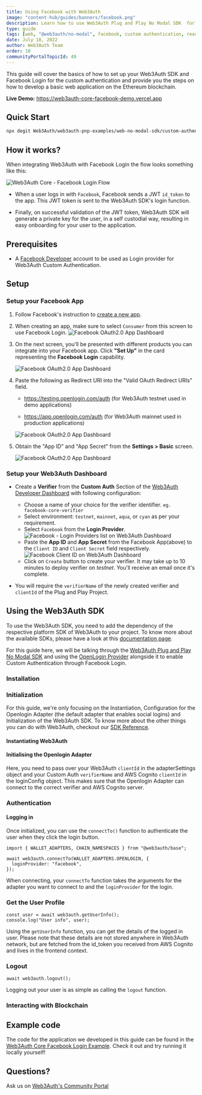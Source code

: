 ```yaml
---
title: Using Facebook with Web3Auth
image: "content-hub/guides/banners/facebook.png"
description: Learn how to use Web3Auth Plug and Play No Modal SDK  for Facebook Custom Authentication.
type: guide
tags: [web, "@web3auth/no-modal", facebook, custom authentication, react, ethereum]
date: July 18, 2022
author: Web3Auth Team
order: 10
communityPortalTopicId: 49
---
```



<SEO
  title="Using Facebook with Web3Auth"
  description="Learn how to use Web3Auth Plug and Play No Modal SDK  for Facebook Custom Authentication."
  image="https://web3auth.io/docs/content-hub/guides/banners/facebook.png"
  slug="/content-hub/guides/facebook"
/>

This guide will cover the basics of how to set up your Web3Auth SDK and Facebook Login for the custom authentication and provide you the steps on how
to develop a basic web application on the Ethereum blockchain.

**Live Demo:** https://web3auth-core-facebook-demo.vercel.app

## Quick Start

```bash
npx degit Web3Auth/web3auth-pnp-examples/web-no-modal-sdk/custom-authentication/single-verifier-examples/facebook-no-modal-example w3a-facebook-demo && cd w3a-facebook-demo && npm install && npm run start
```

## How it works?

When integrating Web3Auth with Facebook Login the flow looks something like this:

![Web3Auth Core - Facebook Login Flow](/images/implicit-flow.svg)

- When a user logs in with `Facebook`, Facebook sends a JWT `id_token` to the app. This JWT token is sent to the Web3Auth SDK's login function.

- Finally, on successful validation of the JWT token, Web3Auth SDK will generate a private key for the user, in a self custodial way, resulting in
  easy onboarding for your user to the application.

## Prerequisites

<Web3AuthPrerequisites />

- A [Facebook Developer](https://developers.facebook.com/docs/development/create-an-app) account to be used as Login provider for Web3Auth Custom
  Authentication.

## Setup

### Setup your Facebook App

1. Follow Facebook's instruction to [create a new app](https://developers.facebook.com/docs/development/create-an-app).
2. When creating an app, make sure to select `Consumer` from this screen to use Facebook Login.
   ![Facebook OAuth2.0 App Dashboard](/content-hub/social-providers/facebook/facebook-app.png)

3. On the next screen, you'll be presented with different products you can integrate into your Facebook app. Click **"Set Up"** in the card
   representing the **Facebook Login** capability.

   ![Facebook OAuth2.0 App Dashboard](/content-hub/social-providers/facebook/facebook-login-setup.png)

4. Paste the following as Redirect URI into the "Valid OAuth Redirect URIs" field.

   - https://testing.openlogin.com/auth (for Web3Auth testnet used in demo applications)

   - https://app.openlogin.com/auth (for Web3Auth mainnet used in production applications)

   ![Facebook OAuth2.0 App Dashboard](/content-hub/social-providers/facebook/facebook-login-settings-oauth.png)

5. Obtain the "App ID" and "App Secret" from the **Settings > Basic** screen.

   ![Facebook OAuth2.0 App Dashboard](/content-hub/social-providers/facebook/facebook-app-id-secret.png)

### Setup your Web3Auth Dashboard

<SetupWeb3AuthDashboard />

- Create a **Verifier** from the **Custom Auth** Section of the [Web3Auth Developer Dashboard](https://dashboard.web3auth.io/) with following
  configuration:

  - Choose a name of your choice for the verifier identifier. `eg. facebook-core-verifier`
  - Select environment: `testnet`, `mainnet`, `aqua`, or `cyan` as per your requirement.
  - Select `Facebook` from the **Login Provider**.
    ![Facebook - Login Providers list on Web3Auth Dashboard](/dashboard/verifiers/login-providers-list.png)
  - Paste the **App ID** and **App Secret** from the Facebook App(above) to the `Client ID` and `Client Secret` field respectively.
    ![Facebook Client ID on Web3Auth Dashboard](/dashboard/verifiers/facebook-verifier.png)
  - Click on `Create` button to create your verifier. It may take up to 10 minutes to deploy verifier on _testnet_. You'll receive an email once it's
    complete.

- You will require the `verifierName` of the newly created verifier and `clientId` of the Plug and Play Project.

## Using the Web3Auth SDK

To use the Web3Auth SDK, you need to add the dependency of the respective platform SDK of Web3Auth to your project. To know more about the available
SDKs, please have a look at this [documentation page](/sdk).

For this guide here, we will be talking through the [Web3Auth Plug and Play No Modal SDK](/sdk/pnp/web/no-modal) and using the
[OpenLogin Provider](/sdk/pnp/web/adapters/openlogin) alongside it to enable Custom Authentication through Facebook Login.

<SetupBaseProject />

### Installation

<Installation />

### Initialization

<InitializationIntro />

For this guide, we're only focusing on the Instantiation, Configuration for the Openlogin Adapter (the default adapter that enables social logins) and
Initialization of the Web3Auth SDK. To know more about the other things you can do with Web3Auth, checkout our [SDK Reference](/sdk/pnp/web/no-modal).

#### Instantiating Web3Auth

<InstantiationWeb3Auth />

#### Initialising the Openlogin Adapter

<OpenloginConfigCodeFacebook />

Here, you need to pass over your Web3Auth `clientId` in the adapterSettings object and your Custom Auth `verifierName` and AWS Cognito `clientId` in
the loginConfig object. This makes sure that the Openlogin Adapter can connect to the correct verifier and AWS Cognito server.

<InitializationWeb3Auth />

### Authentication

#### Logging in

Once initialized, you can use the `connectTo()` function to authenticate the user when they click the login button.

```tsx
import { WALLET_ADAPTERS, CHAIN_NAMESPACES } from "@web3auth/base";

await web3auth.connectTo(WALLET_ADAPTERS.OPENLOGIN, {
  loginProvider: "facebook",
});
```

When connecting, your `connectTo` function takes the arguments for the adapter you want to connect to and the `loginProvider` for the login.

### Get the User Profile

```tsx
const user = await web3auth.getUserInfo();
console.log("User info", user);
```

Using the `getUserInfo` function, you can get the details of the logged in user. Please note that these details are not stored anywhere in Web3Auth
network, but are fetched from the id_token you received from AWS Cognito and lives in the frontend context.

### Logout

```tsx
await web3auth.logout();
```

Logging out your user is as simple as calling the `logout` function.

### Interacting with Blockchain

<InteractingWithBlockchain />

## Example code

The code for the application we developed in this guide can be found in the
[Web3Auth Core Facebook Login Example](https://github.com/Web3Auth/web3auth-pnp-examples/tree/main/web-no-modal-sdk/custom-authentication/single-verifier-examples/facebook-no-modal-example).
Check it out and try running it locally yourself!

## Questions?

Ask us on [Web3Auth's Community Portal](https://web3auth.io/community)
